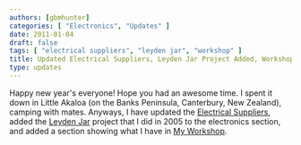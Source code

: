 ```yaml
---
authors: [gbmhunter]
categories: [ "Electronics", "Updates" ]
date: 2011-01-04
draft: false
tags: [ "electrical suppliers", "leyden jar", "workshop" ]
title: Updated Electrical Suppliers, Leyden Jar Project Added, Workshop Images Uploaded
type: updates
---
```



Happy new year's everyone! Hope you had an awesome time. I spent it down in Little Akaloa (on the Banks Peninsula, Canterbury, New Zealand), camping with mates. Anyways, I have updated the [Electrical Suppliers](/electronics/general/electrical-suppliers/), added the [Leyden Jar](/electronics/projects/leyden-jars-high-voltage-bottle-capacitors) project that I did in 2005 to the electronics section, and added a section showing what I have in [My Workshop](/electronics/general/my-workshop/).
